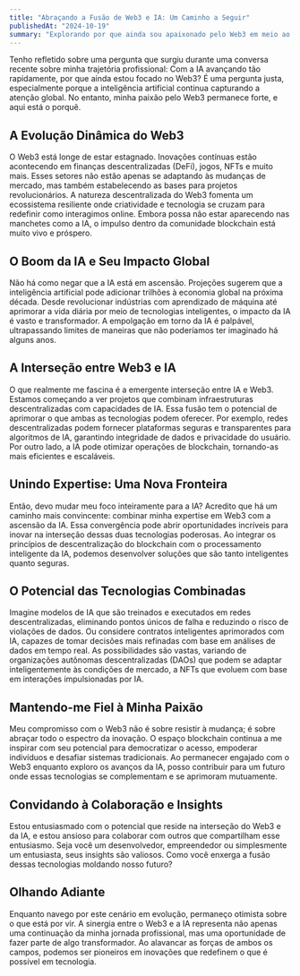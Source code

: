 ```yaml
---
title: "Abraçando a Fusão de Web3 e IA: Um Caminho a Seguir"
publishedAt: "2024-10-19"
summary: "Explorando por que ainda sou apaixonado pelo Web3 em meio ao rápido avanço da IA, e como a convergência dessas tecnologias pode moldar o futuro."
---
```


Tenho refletido sobre uma pergunta que surgiu durante uma conversa recente sobre minha trajetória profissional: Com a IA avançando tão rapidamente, por que ainda estou focado no Web3? É uma pergunta justa, especialmente porque a inteligência artificial continua capturando a atenção global. No entanto, minha paixão pelo Web3 permanece forte, e aqui está o porquê.

## A Evolução Dinâmica do Web3

O Web3 está longe de estar estagnado. Inovações contínuas estão acontecendo em finanças descentralizadas (DeFi), jogos, NFTs e muito mais. Esses setores não estão apenas se adaptando às mudanças de mercado, mas também estabelecendo as bases para projetos revolucionários. A natureza descentralizada do Web3 fomenta um ecossistema resiliente onde criatividade e tecnologia se cruzam para redefinir como interagimos online. Embora possa não estar aparecendo nas manchetes como a IA, o impulso dentro da comunidade blockchain está muito vivo e próspero.

## O Boom da IA e Seu Impacto Global

Não há como negar que a IA está em ascensão. Projeções sugerem que a inteligência artificial pode adicionar trilhões à economia global na próxima década. Desde revolucionar indústrias com aprendizado de máquina até aprimorar a vida diária por meio de tecnologias inteligentes, o impacto da IA é vasto e transformador. A empolgação em torno da IA é palpável, ultrapassando limites de maneiras que não poderíamos ter imaginado há alguns anos.

## A Interseção entre Web3 e IA

O que realmente me fascina é a emergente interseção entre IA e Web3. Estamos começando a ver projetos que combinam infraestruturas descentralizadas com capacidades de IA. Essa fusão tem o potencial de aprimorar o que ambas as tecnologias podem oferecer. Por exemplo, redes descentralizadas podem fornecer plataformas seguras e transparentes para algoritmos de IA, garantindo integridade de dados e privacidade do usuário. Por outro lado, a IA pode otimizar operações de blockchain, tornando-as mais eficientes e escaláveis.

## Unindo Expertise: Uma Nova Fronteira

Então, devo mudar meu foco inteiramente para a IA? Acredito que há um caminho mais convincente: combinar minha expertise em Web3 com a ascensão da IA. Essa convergência pode abrir oportunidades incríveis para inovar na interseção dessas duas tecnologias poderosas. Ao integrar os princípios de descentralização do blockchain com o processamento inteligente da IA, podemos desenvolver soluções que são tanto inteligentes quanto seguras.

## O Potencial das Tecnologias Combinadas

Imagine modelos de IA que são treinados e executados em redes descentralizadas, eliminando pontos únicos de falha e reduzindo o risco de violações de dados. Ou considere contratos inteligentes aprimorados com IA, capazes de tomar decisões mais refinadas com base em análises de dados em tempo real. As possibilidades são vastas, variando de organizações autônomas descentralizadas (DAOs) que podem se adaptar inteligentemente às condições de mercado, a NFTs que evoluem com base em interações impulsionadas por IA.

## Mantendo-me Fiel à Minha Paixão

Meu compromisso com o Web3 não é sobre resistir à mudança; é sobre abraçar todo o espectro da inovação. O espaço blockchain continua a me inspirar com seu potencial para democratizar o acesso, empoderar indivíduos e desafiar sistemas tradicionais. Ao permanecer engajado com o Web3 enquanto exploro os avanços da IA, posso contribuir para um futuro onde essas tecnologias se complementam e se aprimoram mutuamente.

## Convidando à Colaboração e Insights

Estou entusiasmado com o potencial que reside na interseção do Web3 e da IA, e estou ansioso para colaborar com outros que compartilham esse entusiasmo. Seja você um desenvolvedor, empreendedor ou simplesmente um entusiasta, seus insights são valiosos. Como você enxerga a fusão dessas tecnologias moldando nosso futuro?

## Olhando Adiante

Enquanto navego por este cenário em evolução, permaneço otimista sobre o que está por vir. A sinergia entre o Web3 e a IA representa não apenas uma continuação da minha jornada profissional, mas uma oportunidade de fazer parte de algo transformador. Ao alavancar as forças de ambos os campos, podemos ser pioneiros em inovações que redefinem o que é possível em tecnologia.
